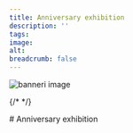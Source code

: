 ```yaml
---
title: Anniversary exhibition
description: ''
tags:
image: 
alt: 
breadcrumb: false
---
```




<Image
    src='/images/landslovbanner.jpg'
    alt='banneri image'
    width={3500}
    height={1600}
    className="object-cover" 
/>

{/* <SitatHero 
    title='About the Anniversary exhibition'
    ingress='«Lorem ipsum dolor sit amet, consectetur adipiscing elit, sed do eiusmod tempor incididunt ut 
    quis nostrud e. Duis aute irure dolor in reprehenderit in volu.»'
    footer='Landslovjubileet' 
/> */}

<Spacer height={30} />

<Container>
    # Anniversary exhibition 
    <SubTextsCards items={site} meta={meta.bolkene.items} columns={3} gap={10} />
</Container>


